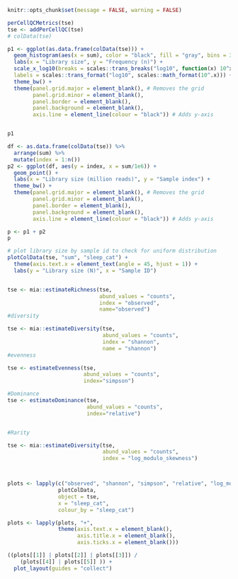```r
knitr::opts_chunk$set(message = FALSE, warning = FALSE)
```

```r
perCellQCMetrics(tse)
tse <- addPerCellQC(tse)
# colData(tse)

p1 <- ggplot(as.data.frame(colData(tse))) +
  geom_histogram(aes(x = sum), color = "black", fill = "gray", bins = 30) +
  labs(x = "Library size", y = "Frequency (n)") + 
  scale_x_log10(breaks = scales::trans_breaks("log10", function(x) 10^x), 
  labels = scales::trans_format("log10", scales::math_format(10^.x))) +
  theme_bw() +
  theme(panel.grid.major = element_blank(), # Removes the grid
        panel.grid.minor = element_blank(),
        panel.border = element_blank(),
        panel.background = element_blank(),
        axis.line = element_line(colour = "black")) # Adds y-axis


p1

df <- as.data.frame(colData(tse)) %>%
  arrange(sum) %>%
  mutate(index = 1:n())
p2 <- ggplot(df, aes(y = index, x = sum/1e6)) +
  geom_point() +  
  labs(x = "Library size (million reads)", y = "Sample index") +  
  theme_bw() +
  theme(panel.grid.major = element_blank(), # Removes the grid
        panel.grid.minor = element_blank(),
        panel.border = element_blank(),
        panel.background = element_blank(),
        axis.line = element_line(colour = "black")) # Adds y-axis
```


```r
p <- p1 + p2
p
```




```r
# plot library size by sample id to check for uniform distribution
plotColData(tse, "sum", "sleep_cat") + 
  theme(axis.text.x = element_text(angle = 45, hjust = 1)) +
  labs(y = "Library size (N)", x = "Sample ID")


tse <- mia::estimateRichness(tse, 
                             abund_values = "counts", 
                             index = "observed", 
                             name="observed")
#diversity

tse <- mia::estimateDiversity(tse, 
                              abund_values = "counts",
                              index = "shannon", 
                              name = "shannon")
#evenness

tse <- estimateEvenness(tse, 
                        abund_values = "counts", 
                        index="simpson")

#Dominance 
tse <- estimateDominance(tse, 
                         abund_values = "counts", 
                         index="relative")


#Rarity 

tse <- mia::estimateDiversity(tse, 
                              abund_values = "counts",
                              index = "log_modulo_skewness")



plots <- lapply(c("observed", "shannon", "simpson", "relative", "log_modulo_skewness"),
                plotColData,
                object = tse,
                x = "sleep_cat",
                colour_by = "sleep_cat")

plots <- lapply(plots, "+", 
                theme(axis.text.x = element_blank(),
                      axis.title.x = element_blank(),
                      axis.ticks.x = element_blank()))

((plots[[1]] | plots[[2]] | plots[[3]]) / 
    (plots[[4]] | plots[[5]] )) +
  plot_layout(guides = "collect")
```